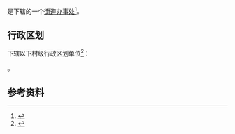 {{中国乡级行政区|45/06/02/003/000}}

'''{{PAGENAMEBASE}}'''是{{PRC admin/fullname|45/06/02/003/000|3}}下辖的一个[[街道办事处|街道办事处]]<ref>{{PRC admin/ref sgc|{{PRC admin/parent|45/06/02/003/000}}}}</ref>。

== 行政区划 ==
{{PAGENAMEBASE}}下辖以下村级行政区划单位<ref>{{PRC admin/ref sgc|45/06/02/003/000}}</ref>：

{{PRC admin/children|45/06/02/003/000}}。

== 参考资料 ==
{{reflist}}

{{广西行政区划小作品}}
{{PRC admin/navcat|45/06/02/003/000}}